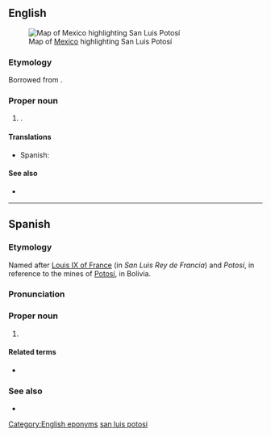 ==English==
[[File:Mexico map, MX-SLP.svg|thumb|Map of [[Mexico]] highlighting San Luis Potosí]]

===Etymology===
Borrowed from {{bor|en|es|San Luis Potosí}}.

===Proper noun===
{{en-proper noun|head=San Luis Potosí}}

# {{place|en|state|c/Mexico}}.

====Translations====
{{trans-top|state of Mexico}}
* Spanish: {{t+|es|San Luis Potosí|f}}
{{trans-mid}}
{{trans-bottom}}

====See also====
* {{pedia}}

[[Category:English eponyms]]
[[Category:English terms spelled with Í|san luis potosi]]

----

==Spanish==

===Etymology===
Named after [[w:Louis IX of France|Louis IX of France]] (in {{noncog|es|-}} ''San Luis Rey de Francia'') and ''Potosí'', in reference to the mines of [[w:Potosí|Potosí]], in Bolivia.

===Pronunciation===
{{es-IPA}}

===Proper noun===
{{es-proper noun|f}}

# {{place|es|state|c/Mexico}}
#: {{syn|es|Potosí|SL|q2=abbreviation}}

====Related terms====
* {{l|es|potosino}}

===See also===
* {{pedia|lang=es}}

{{cln|es|eponyms}}